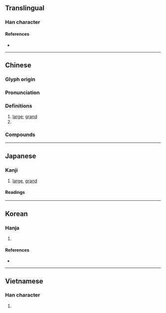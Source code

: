 {{character info/new}}
==Translingual==

===Han character===
{{Han char|rn=1|rad=一|as=04|sn=5|four=10109|canj=MFM|ids=⿱不一}}

====References====
* {{Han ref|kx=0077.100|dkj=00030|dj=0155.010|hdz=10015.010|uh=4E15|ud=19989|bh=A541|bd=42305}}

----

==Chinese==
{{zh-forms}}

===Glyph origin===
{{Han etym}}

===Pronunciation===
{{zh-pron
|m=pī
|c=pei1
|mn=phi
|mc=y
|oc=y
|cat=a
}}

===Definitions===
{{zh-hanzi}}

# [[large]]; [[grand]]
# {{surname|lang=zh}}

===Compounds===
{{zh-der|丕烈|丕林島|丕績|丕變|丕基|丕顯|丕丕|丕業|丕靈|春丕峽|氣丕丕}}

----

==Japanese==

===Kanji===
{{ja-kanji|grade=uc|rs=一04}}

# [[large]], [[grand]]

====Readings====
{{ja-readings
|goon=ひ
|kanon=ひ
|kun=おお-き.い<おほ-き.い
}}

----

==Korean==

===Hanja===
{{ko-hanja|hangeul=비|rv=bi|mr=pi|eumhun=클|ehrv=keul|ehmr=k'ǔl|ehy=}}

# {{defn|lang=ko|sort=一04}}

====References====
* {{Hanja ref|nav=9645}}

----

==Vietnamese==

===Han character===
{{vi-readings|rs=一04|hanviet=vậy}}

# {{defn|lang=vi|sort=一04}}